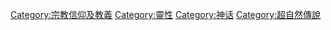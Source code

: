 [[Category:宗教信仰及教義|Category:宗教信仰及教義]]
[[Category:靈性|Category:靈性]]
[[Category:神话|Category:神话]]
[[Category:超自然傳說|Category:超自然傳說]]